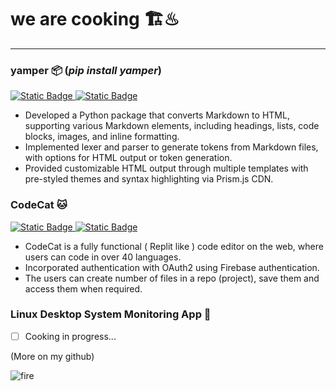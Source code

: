 # we are cooking 🏗️♨
---
### yamper 📦   (***pip install yamper***)

[![Static Badge](https://img.shields.io/badge/%2F-repo-grey?logo=github&labelColor=%23818181&color=%23008282)
](https://github.com/usedeep/yamper)
[![Static Badge](https://img.shields.io/badge/📥-Download%20link-grey?labelColor=%23818181&color=%23000080)
](https://pypi.org/project/yamper/) 
- Developed a Python package that converts Markdown to HTML, supporting various Markdown elements, including
headings, lists, code blocks, images, and inline formatting.
- Implemented lexer and parser to generate tokens from Markdown files, with options for HTML output or token
generation.
- Provided customizable HTML output through multiple templates with pre-styled themes and syntax highlighting
via Prism.js CDN.


### CodeCat 🐱

[![Static Badge](https://img.shields.io/badge/%2F-repo-grey?logo=github&labelColor=%23818181&color=%23008282)
](https://github.com/usedeep/codecat)
[![Static Badge](https://img.shields.io/badge/%F0%9F%91%80-view%20demo-grey?labelColor=%23818181&color=%23000080)
](https://codecat-five.vercel.app/) 

- CodeCat is a fully functional ( Replit like ) code editor on the web, where users can code in over 40 languages.
- Incorporated authentication with OAuth2 using Firebase authentication.
- The users can create number of files in a repo (project), save them and access them when required.



### Linux Desktop System Monitoring App 🐧

* [ ] Cooking in progress...

(More on my github)


<div style={{ width: '100%' }}>
  <img src="https://web.archive.org/web/20091026224503im_/http://geocities.com/kingofthenet86/images/displayvxcvx.gif" alt="fire" style={{ width: '99%', display: 'block', margin: 'auto' }} />
</div>